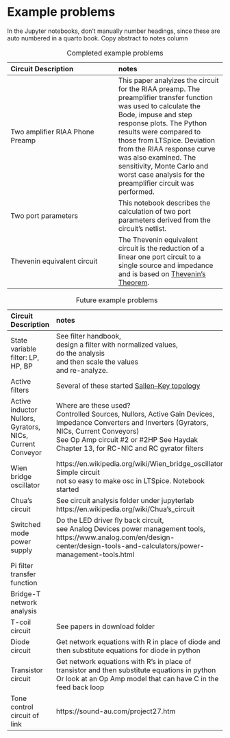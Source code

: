 # Example problems {#sec-Problems .unnumbered}

In the Jupyter notebooks, don't manually number headings, since these are auto numbered in a quarto book. Copy abstract to notes column

: Completed example problems
 
| Circuit Description | notes |
|:---|:---|
| Two amplifier RIAA Phone Preamp | This paper analyizes the circuit for the RIAA preamp. The preamplifier transfer function was used to calculate the Bode, impuse and step response plots. The Python results were compared to those from LTSpice. Deviation from the RIAA response curve was also examined. The sensitivity, Monte Carlo and worst case analysis for the preamplifier circuit was performed. |
| Two port parameters | This notebook describes the calculation of two port parameters derived from the circuit's netlist. |
| Thevenin equivalent circuit | The Thevenin equivalent circuit is the reduction of a linear one port circuit to a single source and impedance and is based on [Thevenin’s Theorem](https://en.wikipedia.org/wiki/Th%C3%A9venin%27s_theorem). |

: Future example problems

| Circuit Description | notes |
|:---|:---|
| State variable filter:  LP, HP, BP | See filter handbook, <br>design a filter with normalized values, <br>do the analysis <br>and then scale the values <br>and re-analyze. |
| Active filters | Several of these started [Sallen–Key topology](https://en.wikipedia.org/wiki/Sallen%E2%80%93Key_topology) |
| Active inductor Nullors, Gyrators, NICs, Current Conveyor | Where are these used? <br>Controlled Sources, Nullors, Active Gain Devices, Impedance Converters and Inverters (Gyrators, NICs, Current Conveyors)  <br>See Op Amp circuit #2 or #2HP  See Haydak Chapter 13, for RC-NIC and RC gyrator filters  |
| Wien bridge oscillator | https://en.wikipedia.org/wiki/Wien_bridge_oscillator <br>Simple circuit  <br>not so easy to make osc in LTSpice. Notebook started |
| Chua's circuit | See circuit analysis folder under jupyterlab <br>https://en.wikipedia.org/wiki/Chua's_circuit |
| Switched mode power supply | Do the LED driver fly back circuit, <br>see Analog Devices power management tools, <br>https://www.analog.com/en/design-center/design-tools-and-calculators/power-management-tools.html |
| Pi filter transfer function |  |
| Bridge-T network analysis |  |
| T-coil circuit | See papers in download folder |
| Diode circuit | Get network equations with R in place of diode and then substitute equations for diode in python |
| Transistor circuit | Get network equations with R’s in place of transistor and then substitute equations in python  <br>Or look at an Op Amp model that can have C in the feed back loop |
| Tone control circuit of link | https://sound-au.com/project27.htm |

